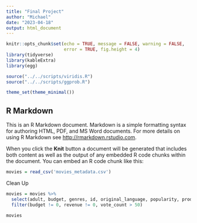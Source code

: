 ---
title: "Final Project"
author: "Michael"
date: "2023-04-18"
output: html_document
---

```{r setup, include=FALSE}
knitr::opts_chunk$set(echo = TRUE, message = FALSE, warning = FALSE,
                      error = TRUE, fig.height = 4)
library(tidyverse)
library(kableExtra)
library(egg)

source("../../scripts/viridis.R")
source("../../scripts/ggprob.R")

theme_set(theme_minimal())
```

## R Markdown

This is an R Markdown document. Markdown is a simple formatting syntax for authoring HTML, PDF, and MS Word documents. For more details on using R Markdown see <http://rmarkdown.rstudio.com>.

When you click the **Knit** button a document will be generated that includes both content as well as the output of any embedded R code chunks within the document. You can embed an R code chunk like this:

```{r cars}
movies = read_csv('movies_metadata.csv')
```

Clean Up

```{r pressure, echo=FALSE}
movies = movies %>%
  select(adult, budget, genres, id, original_language, popularity, production_companies, production_countries, release_date, revenue, runtime, status, title, vote_average, vote_count) %>%
  filter(budget != 0, revenue != 0, vote_count > 50)

movies
```
